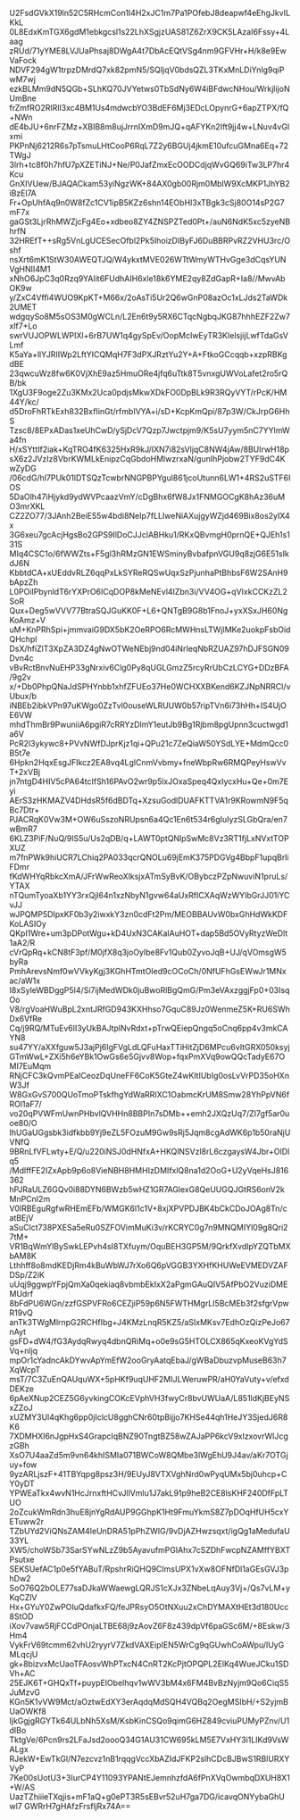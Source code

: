 U2FsdGVkX19ln52C5RHcmCon1I4H2xJC1m7Pa1POfebJ8deapwf4eEhgJkvILKkL
0L8EdxKmTGX6gdM1ebkgcsl1s22LhXSgjzUAS81Z6ZrX9CK5LAzaI6Fssy+4Laag
zRUd/71yYME8LVJUaPhsaj8DWgA4t7DbAcEQtVSg4nm9GFVHr+H/k8e9EwVaFock
NDVF294gW1trpzDMrdQ7xk82pmN5/SQIjqV0bdsQZL3TKxMnLDiYnlg9qiPwM7wj
ezkBLMm9dN5QGb+SLhKQ70JVYetws0TbSdNy6W4iBFdwcNHou/WrkjlijoNUmBne
frZmfRO2RlRIl3xc4BM1Us4mdwcbYO3BdEF6Mj3EDcLOpynrG+6apZTPX/fQ+NWn
dE4bJU+6nrFZMz+XBIB8m8ujJrrnIXmD9mJQ+qAFYKn2Ift9jj4w+LNuv4vGIxmi
PKPnNj6212R6s7pTsmuLHtCooP6RqL7Z2y6BGUj4jkmE10ufcuGMna6Eq+72TWgJ
3lrh+tc8f0h7hfU7pXZETiNJ+Ne/P0JafZmxEcOODCdjqWvGQ69iTw3LP7hr4Kcu
GnXIVUew/BJAQACkam53yiNgzWK+84AX0gb00Rjm0MblW9XcMKP1JhYB2iBzEl7A
Fr+OpUhfAq9n0W8fZc1CV1ipB5KZz6shn14EObHI3xTBgk3cSj80O14sP2G7mF7x
gaGSt3LjrRhMWZjcFg4Eo+xdbeo8ZY4ZNSPZTed0Pt+/auN6NdK5xc5zyeNBhrfN
32HREfT++sRg5VnLgUCESecOfbl2Pk5IhoizDIByFJ6DuBBRPvRZ2VHU3rc/Oshf
nsXrt6mK1StW30AWEQTJQ/W4ykxtMVE026WTtWmyWTHvGge3dCqsYUNVgHNII4M1
xNhO6JpC3q0Rzq9YAIit6FUdhAIH6xle18k6YME2qy8ZdGapR+Ia8//MwvAbOK9w
y/ZxC4Vffi4WUO9KpKT+M66x/2oAsTi5Ur2Q6wGnP08azOc1xLJds2TaWDk2UMET
wdgqySo8M5sOS3M0gWCLn/L2En6t9y5RX6CTqcNgbqJKG87hhhEZF2Zw7xlf7+Lo
swrVUJOPWLWPIXl+6rB7UW1q4gySpEv/OopMcIwEyTR3KIelsjijLwfTdaGsVLmf
K5aYa+llYJRIIWp2LftYICQMqH7F3dPXJRztYu2Y+A+FtkoGCcqqb+xzpRBKgdBE
23qwcuWz8fw6K0VjXhE9az5HmuORe4jfq6uTtk8T5vnxgUWVoLafet2ro5rQB/bk
1XgU3F9oge2Zu3KMx2Uca0pdjsMkwXDkFO0DpBLk9R3RQyVYT/rPcK/HM44Y/kc/
d5DroFhRTkExh832BxfIinGt/rfmbIVYA+i/sD+KcpKmQpi/87p3W/CkJrpG6HhS
Tzsc8/8EPxADas1xeUhCwD/ySjDcV7Qzp7Jwctpjm9/K5sU7yym5nC7YYlmWa4fn
H/xSYttIf2iak+KqTRO4fK6325HxR9kJ/IXN7i82sVljqC8NW4jAw/8BUIrwH18p
sX6z2JVzIz8VbrKWMLkEnipzCqGbdoHMlwzrxaN/gunIhPjobw2TYF9dC4KwZyDG
/06cdG/hl7PUk01lDTSQzTcwbrNNGPBPYgul861jcoUtunn6LW1+4RS2uSTF6IOS
5DaOlh47iHjykd9ydWVPcaazVmY/cDgBhx6fW8Jx1FNMGOCgK8hAz36uMO3mrXKL
CZ2ZO77/3JAnh2BeiE55w4bdi8NeIp7fLLIweNiAXujgyWZjd469Bix8os2yIX4x
3G6xeu7gcAcjHgsBo2GPS9IlDoCJJclABHku1/RKxQBvmgH0prnQE+QJEh1s131S
MIq4CSC1o/6fWWZts+F5gl3hRMzGN1EWSminyBvbafpnVGU9q8zjG6E51sIkdJ6N
KbbtdCA+xUEddvRLZ6qqPxLkSYReRQSwUqxSzPjunhaPtBhbsF6W2SAnH9bApzZh
L0POiIPbynldT6rYXPrO6ICqDOP8kMeNEvl4IZbn3i/VV4OG+qVIxkCCKzZL2SoR
Qux+Deg5wVVV77BtraSQJGuKK0F+L6+QNTgB9G8b1FnoJ+yxXSxJH60NgKoAmz+V
uM+KnPRhSpi+jmmvaiG9DX5bK2OeRPO6RcMWHnsLTWjlMKe2uokpFsbOidQHchpl
DsX/hfiZlT3XpZA3DZ4gNwOTWeNEbj9nd04iNrIeqNbRZUAZ97hDJFSGN09Dvn4c
vBvRctBnvNuEHP33gNrxiv6Clg0Py8qUGLGmzZ5rcyRrUbCzLCYG+DDzBFA/9g2v
x/+Db0PhpQNaJdSPHYnbb1xhfZFUEo37He0WCHXXBKend6KZJNpNRRCl/vUbux/b
iNBEb2ibkVPn97uKWgo0ZzTvl0ouseWLRUUW0b57ripTVn6i73hHh+IS4UjOE6VW
mhdThmBr9PwuniiA6pgiR7cRRYzDlmY1eutJb9Bg1Rjbm8pgUpnn3cuctwgd1a6V
PcR2l3ykywc8+PVvNWfDJprKjz1qi+QPu21c7ZeQiaW50YSdLYE+MdmQcc0B5t7e
6Hpkn2HqxEsgJFIkcz2EA8vq4LglCnmVvbmy+fneWbpRw6RMQPeyHswVvT+2xVBj
jn7ntgD4HIV5cPA64tcIfSh16PAvO2wr9p5lxJOxaSpeq4QxIycxHu+Qe+0m7Eyi
AErS3zHKMAZV4DHdsR5f6dBDTq+XzsuGodlDUAFKTTVA1r9KRowmN9F5qBc7Dtr+
PJACRqK0Vw3M+OW6uSszoNRUpsn6a4Qc1En6t534r6gIuIyzSLGbQra/en7wBmR7
6KLZ3PiF/NuQ/9lS5u/Us2qDB/q+LAWT0ptQNlpSwMc8Vz3RT1fjLxNVxtTOPXUZ
m7fnPWk9hiUCR7LChiq2PA033qcrQNOLu69jEmK375PDGVg4BbpF1upqBrliFDmr
fKdWHYqRbkcXmA/JFrWwReoXlksjxATmSyBvK/OBybczPZpNwuviN1pruLs/YTAX
nTQumTyoaXb1YY3rxQjl64n1xzNbyN1gvw64aUxRfICXAqWzWYIbGrJJ01iYCvJJ
wJPQMP5DIpxKF0b3y2iwxkY3zn0cdFt2Pm/MEOBBAUvW0bxGhHdWkKDFKoLASIOy
QKpI1Wre+um3pDPotWgu+kD4UxN3CAKalAuHOT+dap5Bd5OVyRtyzWeDlt1aA2/R
cVrQpRq+kCN8tF3pf/M0jfX8q3joOylbe8Fv1Qub0ZyvoJqB+UJ/qVOmsgW5byRa
PmhArevsNmf0wVVkyKgj3KGhHTmtOIed9cOCoCh/0NfUFhGsEWwJr1MNxac/aW1x
I8xSyleWBDggP5I4/Si7ijMedWDk0juBwoRlBgQmG/Pm3eVAxzggjFp0+03IsqOo
V8/rgVoaHWuBpL2xntJRfGD943KXHhso7GquC89Jz0WenmeZ5K+RU6SWhDx6VfRe
Cq/j9RQ/MTuEv6lI3yUkBAJtplNvRdxt+pTrwQEiepQngq5oCnq6pp4v3mkCAYN8
su47YY/aXXfguw5J3ajPj6IgFVgLdLQFuHaxTTiHitZjD6MPcu6vItGRX050ksyj
GTmWwL+ZXi5h6eYBk1OwGs6e5Gjvv8Wop+fqxPmXVq9owQQcTadyE67OMI7EuMqm
RNjCFC3kQvmPEaICeozDqUneFF6CoK5GteZ4wKltIUbIg0osLvVrPD35oHXnW3Jf
W8GxGvS700QUoTmoPTskfhgYdWaRRIXC1OabmcKrUM8Smw28YhPpVN6fROl1aF7/
vo20qPVWFmUwnPHbvlQVHHn8BBPIn7sDMb++emh2JXQzUq7/ZI7gf5ar0uoe80/O
IhUGaUGgsbk3idfkbb9Yj9eZL5FOzuM9Gw9sRj5Jqm8cgAdWK6p1b50raNjUVNfQ
9BRnLfVFLwty+E/Q/u220iNSJ0dHNfxA+HKQlNSVzl8rL6czgaysW4Jbr+OlDIq5
/MdlffFE2IZxApb9p6o8VieNBH8HMHIzDMIfxlQ8na1d2OoG+U2yVqeHsJ816362
hPJRaULZ6GQv0i88DYN6BWzb5wHZ1GR7AGlexG8QeUUGQJGtRS6onV2kMnPCnI2m
V0lRBEguRgfwRHEmEFb/WMGK6l1c1V+8xjXPVPDJBK4bCkCDoJOAg8Tn/catBEjV
aSuClct738PXESa5eRu0SZFOVimMuKi3v/rKCRYC0g7n9MNQMIYl09g8Qri27tM+
VR1BqWmYlBySwkLEPvh4sI8TXfuym/OquBEH3GP5M/9QrkfXvdlpYZQTbMXbAM8K
Lthhff8o8mdKEDjRm4kBuWbWJ7rXo6Q6pVGGB3YXHfKHUWeEVMEDVZAFDSp/Z2iK
uUqj9ggwpYFpjQmXa0qekiaq8vbmbEkIxX2aPgmGAuQIV5AfPbO2VuziDMEMUdrf
8bFdPU6WGn/zzfGSPVFRo6CEZjiP59p6N5FWTHMgrLI5BcMEb3f2sfgrVpwR19vQ
anTk3TWgMlrnpG2RCHfIbg+J4KMzLnqR5KZ5/aSIxMKsv7EdhOzQizPeJo67nAyt
gsFD+dW4/fG3AydqRwyq4dbnQRiMq+o0e9sG5HTOLCX865qKxeoKVgYdSVq+nljq
mpOr1cYadncAkDYwvApYmEfW2ooGryAatqEbaJ/gWBaDbuzvpMuseB63h7XqWcpT
msT/7C3ZuEnQAUquWX+5pHKf9uqUHF2MIJLWeruwPR/aH0YaVuty+v/efxdDEKze
6pAeXNup2CEZ5G6yvkingCOKcEVphVH3fwyCr8bvUWUaA/L851ldKjBEyNSxZZoJ
xUZMY3Ul4qKhg6pp0jIclcU8gghCNr60tpBijjo7KHSe44qh1HeJY3SjedJ6R8K6
7XDMHXI6nJgpHxS4GrapcIqBNZ90TngtBZ58wZAJaPP6kcV9xlzxovrWIJcgzGBh
XsO7U4aaZd5m9vn64khISMIa071BWCoW8QMbe3lWgEhU9J4av/aKr7OTGjuy+fow
9yzARLjszF+41TBYqpg8psz3H/9EUyJ8VTXVghNrd0wPyqUMx5bj0uhcp+CY0yDT
YPWEaTkx4wvN1HcJrnxftHCvJllVmlu1J7akL91p9heB2CE8lsKHF240DfFpLTUO
2oZcukWmRdn3huE8jnYgRdAUP9GGhpK1Ht9FmuYkmS8Z7pDOqHfUH5cxYETuww2r
TZbUYd2ViQNsZAM4IeUnDRA51pPhZWIG/9vDjAZHwzsqxt/igQg1aMedufaU33YL
XW5/choWSb73SarSYwNLzZ9b5AyavufmPGIAhx7cSZDhFwcpNZAMffYBXTPsutxe
SEKSUefAC1p0e5fYABuT/RpshrRiQHQ9CImsUPX1vXw8OFNfDl1aGEsGVJ3phDw2
SoO76Q2bOLE77saDJkaWWaewgLQRJS1cXJx3ZNbeLqAuy3Vj+/Qs7vLM+yKqCZlV
Hx+GYuY0ZwPOIuQdafkxFQ/feJPRsyO5OtNXuu2xChDYMAXtHEt3d180Ucc8StOD
iXov7vaw5RjFCCdPOnjaLTBE68j9zAovZ6F8z439dpVf6paGSc6M/+8Eskw/3Hm4
VykFrV69tcmm62vhU2ryyrV7ZkdVAXEipIEN5WrCg9qGUwhCoAWpu/lUyGMLqcjU
gk+8bizvxMcUaoTFAosvWhPTxcN4CnRT2KcPjtOPQPL2ElKq4WueJCku1SDVh+AC
25EJK6T+GHQxTf+puypElObelhqv1wWV3bM4x6FM4BvBzNyjm9Qo6CiqS5JuMzvG
KGn5K1vVW9Mct/aOztwEdXY3erAqdqMdSQH4VQBq2OegMSIbH/+S2yjmBUaOWKf8
IjkGgjgRGYTk64ULbNh5XsM/KsbKinCSQo9qimG6HZ849cviuPUMyPZnv/U1dIBo
TktgVe/6Pcn9rs2LFaJsd2oooQ34G1AU31CW695kLM5E7VxHY3i1LIKd9VsWALgx
RJekW+EwTkGl/N7ezcvz1nB1rqqgVccXbAZIdJFKP2slhCDcBJBwS1RBlURXYVyP
7Ke00sUotU3+3IurCP4Y11093YPANtEJemnhzfdA6fPnXVqOwmbqDXUH8X1+W/AS
UazTZhiiieTXqjis+mF1aQ+g0ePT3R5sEBvr52uH7ga7DG/icavqONYybaGhUwl7
GWRrH7gHAfzFrsfljRx74A==
